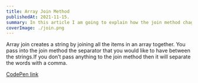```yaml
---
title: Array Join Method
publishedAt: 2021-11-15.
summary: In this article I am going to explain how the join method chages the array.
coverImage: ./join.png
---
```


Array join creates a string by joining all the items in an array
together. You pass into the join method the separator that you
would like to have between the strings.If you don’t pass
anything to the join method then it will separate the words
with a comma.

[CodePen link](https://codepen.io/marinanicolai/pen/GRvwEEG?editors=1011)
